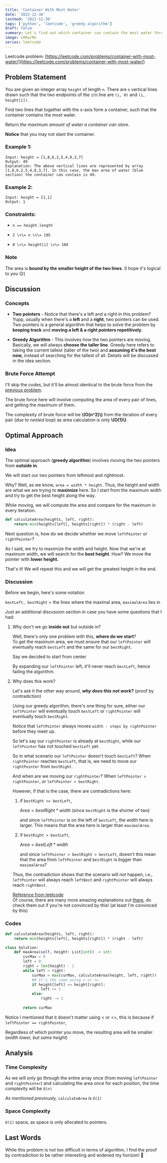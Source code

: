 ```yaml
---
title: 'Container With Most Water'
date: '2022-12-30'
lastmod: '2022-12-30'
tags: ['python', 'leetcode', 'greedy algorithm']
draft: false
summary: Let's find out which container can contain the most water through Greedy Algorithm!
image: LMXwrMn
series: leetcode
---
```


<TOCInline toc={props.toc} />

Leetcode problem: [https://leetcode.com/problems/container-with-most-water/](https://leetcode.com/problems/container-with-most-water/)

## Problem Statement

You are given an integer array `height` of length `n`. There are `n` vertical lines drawn such that the two endpoints of the <code>i<super>th</super></code> line are `(i, 0)` and `(i, height[i])`.

Find two lines that together with the x-axis form a container, such that the container contains the most water.

Return *the maximum amount of water a container can store*.

**Notice** that you may not slant the container.

### **Example 1:**

<ImgurImage
  size="large thumbnail"
  imgurId="Mz306Dp"
  format="jpg"
  alt="Container of water"
  width={500}
  height={300}
/>


```plaintext
Input: height = [1,8,6,2,5,4,8,3,7]
Output: 49
Explanation: The above vertical lines are represented by array [1,8,6,2,5,4,8,3,7]. In this case, the max area of water (blue section) the container can contain is 49.
```

### **Example 2:**

```plaintext
Input: height = [1,1]
Output: 1
```

### **Constraints:**

* `n == height.length`
    
* <p><code>2 \<\= n \<\= 10<super>5</super></code></p>
    
* <p><code>0 \<\= height[i] \<\= 10<super>4</super></code></p>

### Note

The area is **bound by the smaller height of the two lines**. (I hope it's logical to you 😌)

## Discussion

### Concepts

* **Two pointers** - Notice that there's a left and a right in this problem? Yupp, usually when there's a **left** and a **right**, two pointers can be used. Two pointers is a general algorithm that helps to solve the problem by **keeping track** and **moving a left & a right pointers repetitively**.
    
* **Greedy Algorithm** - This involves how the two pointers are moving. Basically, we will always **choose the taller line**. Greedy here refers to taking the current tallest (taller of the two) and **assuming it's the best now,** instead of searching for the tallest of all. Details will be discussed in the idea section.
    

### Brute Force Attempt

I'll skip the codes, but it'll be almost identical to the brute force from the [previous problem](https://blogs.shenyien.cyou/longest-substring-without-repeating-characters#heading-brute-force-attempt).

The brute force here will involve computing the area of every pair of lines, and getting the maximum of them.

The complexity of brute force will be **\\(O(n^2)\\)** from the iteration of every pair (*due to nested loop*) as area calculation is only **\\(O(1)\\)**.

## Optimal Approach

### Idea

The optimal approach (**greedy algorithm**) involves moving the two pointers from **outside in**.

We will start our two pointers from leftmost and rightmost.

<ImgurImage
  size="large thumbnail"
  imgurId="Qa1ZdNG"
  format="png"
  alt="Two pointer approach"
  width={500}
  height={500}
/>


Why? Well, as we know, `area = width * height`. Thus, the height and width are what we are trying to **maximize** here. So I start from the maximum width and try to get the best height along the way.

While moving, we will compute the area and compare for the maximum in every iteration.

<ImgurImage
  size="large thumbnail"
  imgurId="HkOTaxm"
  format="png"
  alt="Calculating the area of water"
  width={500}
  height={500}
/>


```python
def calculateArea(heights, left, right):
    return min(heights[left], heights[right]) * (right - left)
```

Next question is, how do we decide whether we move `leftPointer` or `rightPointer`?

As I said, we try to maximize the width and height. Now that we're at maximum width, we will search for the **best height**. How? We move the pointer with **lower height.**

<ImgurImage
  size="large thumbnail"
  imgurId="oQu6c4o"
  format="png"
  alt="Right pointer is shorter"
  width={500}
  height={500}
/>

<ImgurImage
  size="large thumbnail"
  imgurId="oQu6c4o"
  format="png"
  alt="Moving the right pointer"
  width={500}
  height={500}
/>


That's it! We will repeat this and we will get the greatest height in the end.

### Discussion

Before we begin, here's some notation

`bestLeft, bestRight` = the lines where the maximal area, `maximalArea` lies in

<ImgurImage
  size="large thumbnail"
  imgurId="x3inbcz"
  format="png"
  alt="Calculating the new max area"
  width={500}
  height={500}
/>


Just an additional discussion section in case you have some questions that I had:

1. Why don't we go **inside out** but outside in?
    
    Well, there's only one problem with this, **where do we start**?  
    To get the maximum area, we must ensure that our `leftPointer` will eventually reach `bestLeft` and the same for our `bestRight`.
    
    Say we decided to start from center
    
    <ImgurImage
        size="large thumbnail"
        imgurId="qOgS5EX"
        format="png"
        alt="Inside out doesn't work"
        width={500}
        height={500}
        />

    
    By expanding our `leftPointer` left, it'll never reach `bestLeft`, hence failing the algorithm.
    
2. Why does this work?
    
    Let's ask it the other way around, ***why does this not work?*** (proof by contradiction)
    
    Using our greedy algorithm, there's one thing for sure, either our `leftPointer` will eventually touch `bestLeft` or `rightPointer` will eventually touch `bestRight`.

    <ImgurImage
        size="large thumbnail"
        imgurId="9t9YcoJ"
        format="png"
        alt="Outside In works"
        width={500}
        height={500}
        />
    
    Notice that `leftPointer` always moves `width - steps by rightPointer` before they meet up.
    
    So let's say our `rightPointer` is already at `bestRight`, while our `leftPointer` has not touched `bestLeft` yet.
    
    <ImgurImage
        size="large thumbnail"
        imgurId="seZeUoK"
        format="png"
        alt="Out in can find the tallest"
        width={500}
        height={500}
        />

    
    So in what scenario our `leftPointer` doesn't touch `bestLeft`? When `rightPointer` reaches `bestLeft`, that is, we need to move our `rightPointer` from `bestRight`.
    
    And when are we moving our `rightPointer`? When `leftPointer > rightPointer`, or `leftPointer > bestRight`.

    <ImgurImage
        size="large thumbnail"
        imgurId="U5rlUXo"
        format="png"
        alt="Finding the best left"
        width={500}
        height={500}
        />

    
    However, if that is the case, there are contradictions here:
    
    1. if `bestRight <= bestLeft`,
        
        $Area = bestRight * width$ (since `bestRight` is the shorter of two)
        
        <ImgurImage
            size="large thumbnail"
            imgurId="ZBa9URG"
            format="png"
            alt="Maximal area?"
            width={500}
            height={500}
            />

        
        and since `leftPointer` is on the left of `bestLeft`, the width here is larger. This means that the area here is larger than `maximalArea`.  
        
    2. if `bestRight > bestLeft`,
        
        $Area = bestLeft * width$

        <ImgurImage
            size="large thumbnail"
            imgurId="Y4XADhI"
            format="png"
            alt="Found the best"
            width={500}
            height={500}
            />

        
        and since `leftPointer > bestRight > bestLeft`, doesn't this mean that the area from `leftPointer` and `bestRight` is bigger than `maximalArea`?
        
    
    Thus, the contradiction shows that the scenario will not happen, i.e., `leftPointer` will always reach `leftBest` and `rightPointer` will always reach `rightBest`.
    
    [Reference from leetcode](https://leetcode.com/problems/container-with-most-water/solutions/6091/easy-concise-java-o-n-solution-with-proof-and-explanation/)  
    Of course, there are many more amazing explanations out [there](https://leetcode.com/problems/container-with-most-water/solutions/?q=contra&orderBy=hot), do check them out if you're not convinced by this! (at least I'm convinced by this)
    

### Codes

```python
def calculateArea(heights, left, right):
    return min(heights[left], heights[right]) * (right - left)

class Solution:
    def maxArea(self, height: List[int]) -> int:
        curMax = 0
        left = 0
        right = len(height) - 1
        while left < right:
            curMax = max(curMax, calculateArea(height, left, right))
            ## It's the same using < or <=
            if height[left] <= height[right]:
                left += 1
            else:
                right -= 1
                
        return curMax
```

Notice I mentioned that it doesn't matter using &lt; or &lt;=, this is because if `leftPointer == rightPointer`,

<ImgurImage
  size="large thumbnail"
  imgurId="2Y5P8ZP"
  format="png"
  alt="The best area"
  width={500}
  height={500}
/>

<ImgurImage
  size="large thumbnail"
  imgurId="PNKZRDR"
  format="png"
  alt="Found the best area"
  width={500}
  height={500}
/>


Regardless of which pointer you move, the resulting area will be smaller. (*width lower, but same height*)

## Analysis

### Time Complexity

As we will only go through the entire array once (from moving `leftPointer` and `rightPointer`) and calculating the area once for each position, the time complexity will be `O(n)`

*As mentioned previously,* `calculateArea` *is `O(1)`*

### Space Complexity

`O(1)` space, as space is only allocated to pointers.

## Last Words

While this problem is not too difficult in terms of algorithm, I find the proof by contradiction to be rather interesting and widened my horizon! 🤩